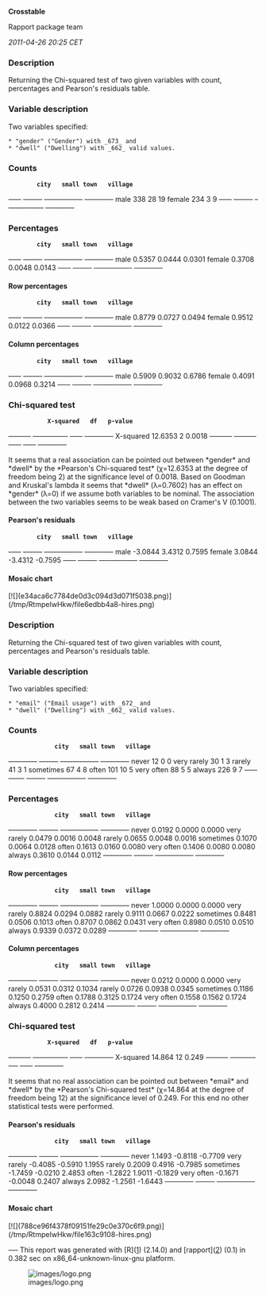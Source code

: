 '''Crosstable'''

Rapport package team

''2011-04-26 20:25 CET''


=== Description ===

Returning the Chi-squared test of two given variables with count, percentages and Pearson's residuals table. 

=== Variable description ===

Two variables specified: 

 * "gender" ("Gender") with _673_ and
 * "dwell" ("Dwelling") with _662_ valid values. 

=== Counts ===

<!-- endlist -->

         '''city'''   '''small town'''   '''village'''  
<s>----</s> <s>------</s> <s>------------</s> <s>---------</s>
male     338        28               19           
female   234        3                9            
<s>----</s> <s>------</s> <s>------------</s> <s>---------</s>

=== Percentages ===

<!-- endlist -->

         '''city'''   '''small town'''   '''village'''  
<s>----</s> <s>------</s> <s>------------</s> <s>---------</s>
male     0.5357     0.0444           0.0301       
female   0.3708     0.0048           0.0143       
<s>----</s> <s>------</s> <s>------------</s> <s>---------</s>

==== Row percentages ====

<!-- endlist -->

         '''city'''   '''small town'''   '''village'''  
<s>----</s> <s>------</s> <s>------------</s> <s>---------</s>
male     0.8779     0.0727           0.0494       
female   0.9512     0.0122           0.0366       
<s>----</s> <s>------</s> <s>------------</s> <s>---------</s>

==== Column percentages ====

<!-- endlist -->

         '''city'''   '''small town'''   '''village'''  
<s>----</s> <s>------</s> <s>------------</s> <s>---------</s>
male     0.5909     0.9032           0.6786       
female   0.4091     0.0968           0.3214       
<s>----</s> <s>------</s> <s>------------</s> <s>---------</s>

=== Chi-squared test ===

            '''X-squared'''   '''df'''   '''p-value'''  
<s>-------</s> <s>-----------</s> <s>----</s> <s>---------</s>
X-squared   12.6353         2        0.0018       
<s>-------</s> <s>-----------</s> <s>----</s> <s>---------</s>

It seems that a real association can be pointed out between *gender* and *dwell* by the *Pearson's Chi-squared test* (χ=12.6353 at the degree of freedom being 2) at the significance level of 0.0018.
Based on Goodman and Kruskal's lambda it seems that *dwell* (λ=0.7602) has an effect on *gender* (λ=0) if we assume both variables to be nominal.
The association between the two variables seems to be weak based on Cramer's V (0.1001). 

==== Pearson's residuals ====

<!-- endlist -->

         '''city'''   '''small town'''   '''village'''  
<s>----</s> <s>------</s> <s>------------</s> <s>---------</s>
male     -3.0844    3.4312           0.7595       
female   3.0844     -3.4312          -0.7595      
<s>----</s> <s>------</s> <s>------------</s> <s>---------</s>

==== Mosaic chart ====

[![](e34aca6c7784de0d3c094d3d071f5038.png)](/tmp/RtmpeIwHkw/file6edbb4a8-hires.png) 

=== Description ===

Returning the Chi-squared test of two given variables with count, percentages and Pearson's residuals table. 

=== Variable description ===

Two variables specified: 

 * "email" ("Email usage") with _672_ and
 * "dwell" ("Dwelling") with _662_ valid values. 

=== Counts ===

<!-- endlist -->

              '''city'''   '''small town'''   '''village'''  
<s>---------</s> <s>------</s> <s>------------</s> <s>---------</s>
never         12         0                0            
very rarely   30         1                3            
rarely        41         3                1            
sometimes     67         4                8            
often         101        10               5            
very often    88         5                5            
always        226        9                7            
<s>---------</s> <s>------</s> <s>------------</s> <s>---------</s>

=== Percentages ===

<!-- endlist -->

              '''city'''   '''small town'''   '''village'''  
<s>---------</s> <s>------</s> <s>------------</s> <s>---------</s>
never         0.0192     0.0000           0.0000       
very rarely   0.0479     0.0016           0.0048       
rarely        0.0655     0.0048           0.0016       
sometimes     0.1070     0.0064           0.0128       
often         0.1613     0.0160           0.0080       
very often    0.1406     0.0080           0.0080       
always        0.3610     0.0144           0.0112       
<s>---------</s> <s>------</s> <s>------------</s> <s>---------</s>

==== Row percentages ====

<!-- endlist -->

              '''city'''   '''small town'''   '''village'''  
<s>---------</s> <s>------</s> <s>------------</s> <s>---------</s>
never         1.0000     0.0000           0.0000       
very rarely   0.8824     0.0294           0.0882       
rarely        0.9111     0.0667           0.0222       
sometimes     0.8481     0.0506           0.1013       
often         0.8707     0.0862           0.0431       
very often    0.8980     0.0510           0.0510       
always        0.9339     0.0372           0.0289       
<s>---------</s> <s>------</s> <s>------------</s> <s>---------</s>

==== Column percentages ====

<!-- endlist -->

              '''city'''   '''small town'''   '''village'''  
<s>---------</s> <s>------</s> <s>------------</s> <s>---------</s>
never         0.0212     0.0000           0.0000       
very rarely   0.0531     0.0312           0.1034       
rarely        0.0726     0.0938           0.0345       
sometimes     0.1186     0.1250           0.2759       
often         0.1788     0.3125           0.1724       
very often    0.1558     0.1562           0.1724       
always        0.4000     0.2812           0.2414       
<s>---------</s> <s>------</s> <s>------------</s> <s>---------</s>

=== Chi-squared test ===

            '''X-squared'''   '''df'''   '''p-value'''  
<s>-------</s> <s>-----------</s> <s>----</s> <s>---------</s>
X-squared   14.864          12       0.249        
<s>-------</s> <s>-----------</s> <s>----</s> <s>---------</s>

It seems that no real association can be pointed out between *email* and *dwell* by the *Pearson's Chi-squared test* (χ=14.864 at the degree of freedom being 12) at the significance level of 0.249.
For this end no other statistical tests were performed. 

==== Pearson's residuals ====

<!-- endlist -->

              '''city'''   '''small town'''   '''village'''  
<s>---------</s> <s>------</s> <s>------------</s> <s>---------</s>
never         1.1493     -0.8118          -0.7709      
very rarely   -0.4085    -0.5910          1.1955       
rarely        0.2009     0.4916           -0.7985      
sometimes     -1.7459    -0.0210          2.4853       
often         -1.2822    1.9011           -0.1829      
very often    -0.1671    -0.0048          0.2407       
always        2.0982     -1.2561          -1.6443      
<s>---------</s> <s>------</s> <s>------------</s> <s>---------</s>

==== Mosaic chart ====

[![](788ce96f4378f09151fe29c0e370c6f9.png)](/tmp/RtmpeIwHkw/file163c9108-hires.png) 

<s>---</s>
This report was generated with [R]([http://www.r-project.org/]) (2.14.0) and [rapport]([http://al3xa.github.com/rapport/]) (0.1) in 0.382 sec on x86_64-unknown-linux-gnu platform. 

[[Image:images/logo.png|center]]

<!-- wiki code generated by txt2tags 2.6 (http://txt2tags.org) -->
<!-- cmdline: txt2tags -\-encoding=UTF-8 -t wiki -o demo/crosstable.wiki demo/crosstable.txt -->
